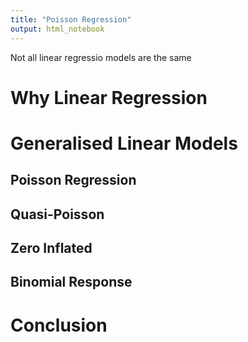 ```yaml
---
title: "Poisson Regression"
output: html_notebook
---
```


Not all linear regressio models are the same

# Why Linear Regression

# Generalised Linear Models

## Poisson Regression

## Quasi-Poisson

## Zero Inflated

## Binomial Response

# Conclusion






